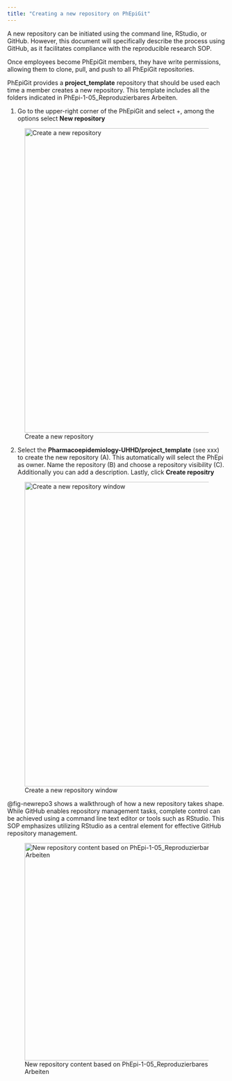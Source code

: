 ```yaml
---
title: "Creating a new repository on PhEpiGit"
---
```


A new repository can be initiated using the command line, RStudio, or GitHub. However, this document will specifically describe the process using GitHub, as it facilitates compliance with the reproducible research SOP.

Once employees become PhEpiGit members, they have write permissions, allowing them to clone, pull, and push to all PhEpiGit repositories.

PhEpiGit provides a **project_template** repository that should be used each time a member creates a new repository. This template includes all the folders indicated in PhEpi-1-05_Reproduzierbares Arbeiten.

1. Go to the upper-right corner of the PhEpiGit and select +, among the options select **New repository**

![Create a new repository](images/newrepo.svg){#fig-newrepo .absolute top=160 left=380 width="700"}

<!-- this is the rectangle 

:::{style="position: absolute; left: 490px; top: 395px; height: 35px; width: 245px; border:2px solid #004a6f; padding: 0px; padding-left: 0px; box-shadow: 0px 0px 0px 0px #85929e; border-radius: 5px;"}
:::

-->


2. Select the **Pharmacoepidemiology-UHHD/project_template** (see xxx) to create the new repository (A). This automatically will select the PhEpi as owner. Name the repository (B) and choose a repository visibility (C). Additionally you can add a description. Lastly, click **Create repositry**



![Create a new repository window](images/newrepo2.svg){#fig-newrepo2 .absolute top=160 left=380 width="700"}

<!-- this is the circle 

:::{style="position: absolute; left: 365px; top: 945px; height: 35px; width: 35px; border:0px solid #004aad; padding: 0px; padding-left: 0px; box-shadow: 0px 0px 0px 0px #85929e; border-radius: 5px;"}
<div class="numberCircle">A</div>
:::


:::{style="position: absolute; left: 365px; top: 1190px; height: 35px; width: 35px; border:0px solid #004aad; padding: 0px; padding-left: 0px; box-shadow: 0px 0px 0px 0px #85929e; border-radius: 5px;"}
<div class="numberCircle">B</div>
:::


:::{style="position: absolute; left: 365px; top: 1280px; height: 35px; width: 35px; border:0px solid #004aad; padding: 0px; padding-left: 0px; box-shadow: 0px 0px 0px 0px #85929e; border-radius: 5px;"}
<div class="numberCircle">C</div>
:::

-->

@fig-newrepo3  shows a walkthrough of how a new repository takes shape. While GitHub enables repository management tasks, complete control can be achieved using a command line text editor or tools such as RStudio. This SOP emphasizes utilizing RStudio as a central element for effective GitHub repository management.

![New repository content based on PhEpi-1-05_Reproduzierbares Arbeiten](images/newrepo3.png){#fig-newrepo3 .absolute top=160 left=380 width="500"}


